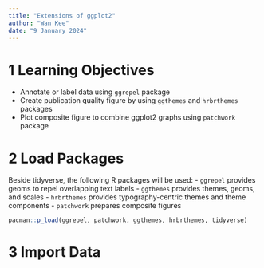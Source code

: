 ```yaml
---
title: "Extensions of ggplot2"
author: "Wan Kee"
date: "9 January 2024"
---
```


# 1 Learning Objectives

-   Annotate or label data using `ggrepel` package
-   Create publication quality figure by using `ggthemes` and `hrbrthemes` packages
-   Plot composite figure to combine ggplot2 graphs using `patchwork` package

# 2 Load Packages

Beside tidyverse, the following R packages will be used:
-   `ggrepel` provides geoms to repel overlapping text labels
-   `ggthemes` provides themes, geoms, and scales
-   `hrbrthemes` provides typography-centric themes and theme components
-   `patchwork` prepares composite figures

```r
pacman::p_load(ggrepel, patchwork, ggthemes, hrbrthemes, tidyverse) 
```

# 3 Import Data
